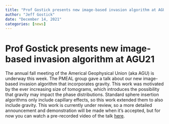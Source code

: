 ```yaml
---
title: "Prof Gostick presents new image-based invasion algorithm at AGU21"
author: "Jeff Gostick"
date: "December 14, 2021"
categories: [news]
---
```


# Prof Gostick presents new image-based invasion algorithm at AGU21

The annual fall meeting of the Americal Geophysical Union (aka AGU) is underway this week.  The PMEAL group gave a talk about our new image-based invasion algorithm that incorporates gravity.  This work was motivated by the ever increasing size of tomograms, which introduces the possibility that gravity may impact the phase distributions.  Standard sphere insertion algorithms only include capillary effects, so this work extended them to also include gravity.  This work is currently under review, so a more detailed announcement and demonstration will be made when it's accepted, but for now you can watch a pre-recorded video of the talk [here](https://tinyurl.com/AGU21-Gostick).
